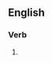 ==English==

===Verb===
{{head|en|present participle}}

# {{present participle of|nonplus|lang=en|nocat=1}}